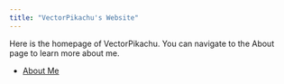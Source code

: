 ```yaml
---
title: "VectorPikachu's Website"
---
```


Here is the homepage of VectorPikachu.
You can navigate to the About page to learn more about me.

- [About Me](about.qmd)
